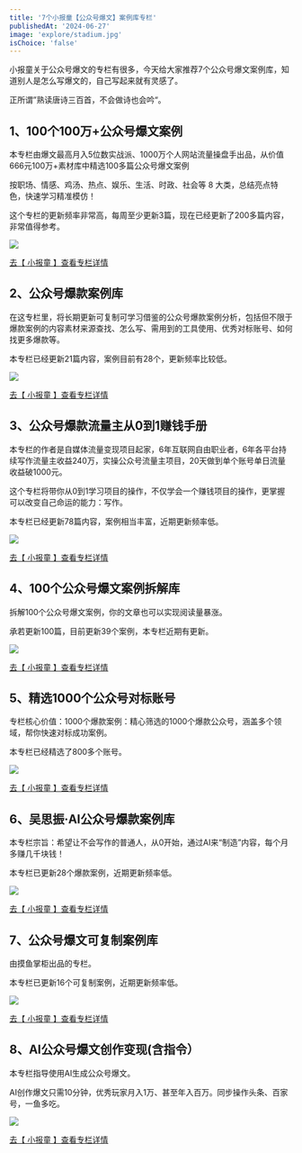 ```yaml
---
title: '7个小报童【公众号爆文】案例库专栏'
publishedAt: '2024-06-27'
image: 'explore/stadium.jpg'
isChoice: 'false'
---
```


小报童关于公众号爆文的专栏有很多，今天给大家推荐7个公众号爆文案例库，知道别人是怎么写爆文的，自己写起来就有灵感了。

正所谓”熟读唐诗三百首，不会做诗也会吟“。

## 1、100个100万+公众号爆文案例

本专栏由爆文最高月入5位数实战派、1000万个人网站流量操盘手出品，从价值666元100万+素材库中精选100多篇公众号爆文案例

按职场、情感、鸡汤、热点、娱乐、生活、时政、社会等 8 大类，总结亮点特色，快速学习精准模仿！

这个专栏的更新频率非常高，每周至少更新3篇，现在已经更新了200多篇内容，非常值得参考。

![](/explore/gzh-cases/qq13401616.png)

[去【 小报童 】查看专栏详情](https://xiaobot.net/p/qq13401616?refer=16d439a0-a4cc-49ea-823c-96b7e262e22a)

## 2、公众号爆款案例库

在这专栏里，将长期更新可复制可学习借鉴的公众号爆款案例分析，包括但不限于爆款案例的内容素材来源查找、怎么写、需用到的工具使用、优秀对标账号、如何找更多爆款等。

本专栏已经更新21篇内容，案例目前有28个，更新频率比较低。

![](/explore/gzh-cases/gzhcase01.png)

[去【 小报童 】查看专栏详情](https://xiaobot.net/p/gzhcase01?refer=16d439a0-a4cc-49ea-823c-96b7e262e22a)

## 3、公众号爆款流量主从0到1赚钱手册

本专栏的作者是自媒体流量变现项目起家，6年互联网自由职业者，6年各平台持续写作流量主收益240万，实操公众号流量主项目，20天做到单个账号单日流量收益破1000元。

这个专栏将带你从0到1学习项目的操作，不仅学会一个赚钱项目的操作，更掌握可以改变自己命运的能力：写作。

本专栏已经更新78篇内容，案例相当丰富，近期更新频率低。

![](/explore/gzh-cases/f86535.png)

[去【 小报童 】查看专栏详情](https://xiaobot.net/p/f86535?refer=16d439a0-a4cc-49ea-823c-96b7e262e22a)

## 4、100个公众号爆文案例拆解库

拆解100个公众号爆文案例，你的文章也可以实现阅读量暴涨。

承若更新100篇，目前更新39个案例，本专栏近期有更新。

![](/explore/gzh-cases/mediacase.png)

[去【 小报童 】查看专栏详情](https://xiaobot.net/p/mediacase?refer=16d439a0-a4cc-49ea-823c-96b7e262e22a)

## 5、精选1000个公众号对标账号

专栏核心价值：1000个爆款案例：精心筛选的1000个爆款公众号，涵盖多个领域，帮你快速对标成功案例。

本专栏已经精选了800多个账号。

![](/explore/gzh-cases/202417888.png)

[去【 小报童 】查看专栏详情](https://xiaobot.net/p/202417888?refer=16d439a0-a4cc-49ea-823c-96b7e262e22a)

## 6、吴思振·AI公众号爆款案例库

本专栏宗旨：希望让不会写作的普通人，从0开始，通过AI来“制造”内容，每个月多赚几千块钱！

本专栏已更新28个爆款案例，近期更新频率低。

![](/explore/gzh-cases/80617343.png)

[去【 小报童 】查看专栏详情](https://xiaobot.net/p/80617343?refer=16d439a0-a4cc-49ea-823c-96b7e262e22a)

## 7、公众号爆文可复制案例库

由摸鱼掌柜出品的专栏。

本专栏已更新16个可复制案例，近期更新频率低。

![](/explore/gzh-cases/bw888.png)

[去【 小报童 】查看专栏详情](https://xiaobot.net/p/bw888?refer=16d439a0-a4cc-49ea-823c-96b7e262e22a)

## 8、AI公众号爆文创作变现(含指令）

本专栏指导使用AI生成公众号爆文。

AI创作爆文只需10分钟，优秀玩家月入1万、甚至年入百万。同步操作头条、百家号，一鱼多吃。

![](/explore/gzh-cases/baowen.png)

[去【 小报童 】查看专栏详情](https://xiaobot.net/p/baowen?refer=16d439a0-a4cc-49ea-823c-96b7e262e22a)